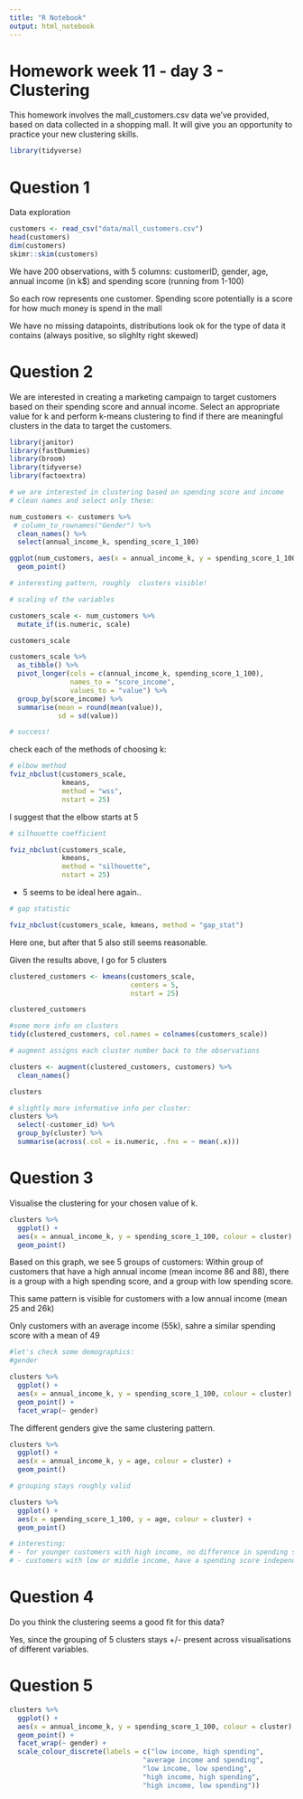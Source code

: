 ```yaml
---
title: "R Notebook"
output: html_notebook
---
```


# Homework week 11 - day 3 - Clustering

This homework involves the mall_customers.csv data we’ve provided, based on data 
collected in a shopping mall. It will give you an opportunity to practice your new clustering skills.

```r
library(tidyverse)

```

# Question 1
Data exploration

```r
customers <- read_csv("data/mall_customers.csv")
head(customers)
dim(customers)
skimr::skim(customers)
```

We have 200 observations, with 5 columns: customerID, gender, age, annual income (in k$) and 
spending score (running from 1-100)

So each row represents one customer. Spending score potentially is a score for how
much money is spend in the mall

We have no missing datapoints, distributions look ok for the type of data it contains 
(always positive, so slighlty right skewed)

# Question 2

We are interested in creating a marketing campaign to target customers based on 
their spending score and annual income. Select an appropriate value for k and 
perform k-means clustering to find if there are meaningful clusters in the data to target the customers.

```r
library(janitor)
library(fastDummies)
library(broom)
library(tidyverse)
library(factoextra)
```

```r
# we are interested in clustering based on spending score and income
# clean names and select only these:

num_customers <- customers %>% 
 # column_to_rownames("Gender") %>% 
  clean_names() %>% 
  select(annual_income_k, spending_score_1_100)

ggplot(num_customers, aes(x = annual_income_k, y = spending_score_1_100)) +
  geom_point()

# interesting pattern, roughly  clusters visible!
```

```r
# scaling of the variables

customers_scale <- num_customers %>% 
  mutate_if(is.numeric, scale)

customers_scale

customers_scale %>% 
  as_tibble() %>% 
  pivot_longer(cols = c(annual_income_k, spending_score_1_100),
               names_to = "score_income",
               values_to = "value") %>% 
  group_by(score_income) %>% 
  summarise(mean = round(mean(value)),
            sd = sd(value))

# success!
```

check each of the methods of choosing k:

```r
# elbow method
fviz_nbclust(customers_scale,
             kmeans,
             method = "wss",
             nstart = 25)
```
I suggest that the elbow starts at 5

```r
# silhouette coefficient

fviz_nbclust(customers_scale,
             kmeans,
             method = "silhouette",
             nstart = 25)
```
- 5 seems to be ideal here again..

```r
# gap statistic

fviz_nbclust(customers_scale, kmeans, method = "gap_stat")
```
Here one, but after that 5 also still seems reasonable.

Given the results above, I go for 5 clusters
```r
clustered_customers <- kmeans(customers_scale,
                              centers = 5,
                              nstart = 25)

clustered_customers
```

```r
#some more info on clusters
tidy(clustered_customers, col.names = colnames(customers_scale))
```

```r
# augment assigns each cluster number back to the observations

clusters <- augment(clustered_customers, customers) %>% 
  clean_names()

clusters
```

```r
# slightly more informative info per cluster:
clusters %>% 
  select(-customer_id) %>% 
  group_by(cluster) %>% 
  summarise(across(.col = is.numeric, .fns = ~ mean(.x)))

```


# Question 3

Visualise the clustering for your chosen value of k.

```r
clusters %>% 
  ggplot() +
  aes(x = annual_income_k, y = spending_score_1_100, colour = cluster) +
  geom_point()
```
Based on this graph, we see 5 groups of customers:
Within group of customers that have a high annual income (mean income 86 and 88), there
is a group with a high spending score, and a group with low spending score.

This same pattern is visible for customers with a low annual income (mean 25 and 26k)

Only customers with an average income (55k), sahre a similar spending score with a mean of 49

```r
#let's check some demographics:
#gender

clusters %>% 
  ggplot() +
  aes(x = annual_income_k, y = spending_score_1_100, colour = cluster) +
  geom_point() +
  facet_wrap(~ gender)
```
The different genders give the same clustering pattern.

```r
clusters %>% 
  ggplot() +
  aes(x = annual_income_k, y = age, colour = cluster) +
  geom_point() 

# grouping stays roughly valid

clusters %>% 
  ggplot() +
  aes(x = spending_score_1_100, y = age, colour = cluster) +
  geom_point() 

# interesting: 
# - for younger customers with high income, no difference in spending score
# - customers with low or middle income, have a spending score independent of age.

```

# Question 4

Do you think the clustering seems a good fit for this data?

Yes, since the grouping of 5 clusters stays +/- present across visualisations of
different variables.

# Question 5

```r
clusters %>% 
  ggplot() +
  aes(x = annual_income_k, y = spending_score_1_100, colour = cluster) +
  geom_point() +
  facet_wrap(~ gender) +
  scale_colour_discrete(labels = c("low income, high spending",
                                 "average income and spending",
                                 "low income, low spending",
                                 "high income, high spending",
                                 "high income, low spending"))
```

